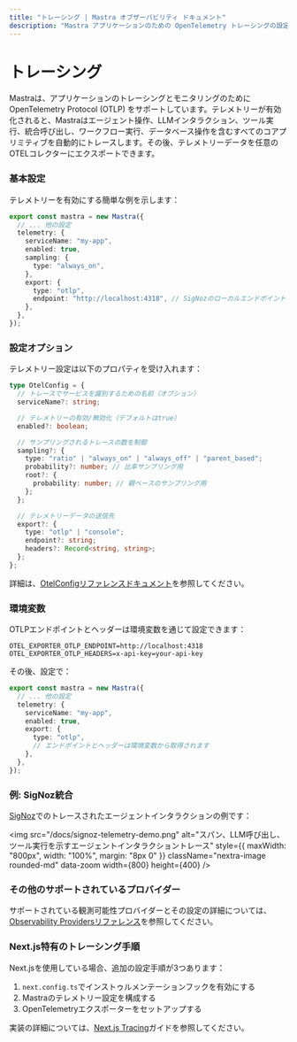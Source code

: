```yaml
---
title: "トレーシング | Mastra オブザーバビリティ ドキュメント"
description: "Mastra アプリケーションのための OpenTelemetry トレーシングの設定"
---
```



# トレーシング

Mastraは、アプリケーションのトレーシングとモニタリングのためにOpenTelemetry Protocol (OTLP) をサポートしています。テレメトリーが有効化されると、Mastraはエージェント操作、LLMインタラクション、ツール実行、統合呼び出し、ワークフロー実行、データベース操作を含むすべてのコアプリミティブを自動的にトレースします。その後、テレメトリーデータを任意のOTELコレクターにエクスポートできます。

### 基本設定

テレメトリーを有効にする簡単な例を示します：

```ts filename="mastra.config.ts" showLineNumbers copy
export const mastra = new Mastra({
  // ... 他の設定
  telemetry: {
    serviceName: "my-app",
    enabled: true,
    sampling: {
      type: "always_on",
    },
    export: {
      type: "otlp",
      endpoint: "http://localhost:4318", // SigNozのローカルエンドポイント
    },
  },
});
```

### 設定オプション

テレメトリー設定は以下のプロパティを受け入れます：

```ts
type OtelConfig = {
  // トレースでサービスを識別するための名前（オプション）
  serviceName?: string;

  // テレメトリーの有効/無効化（デフォルトはtrue）
  enabled?: boolean;

  // サンプリングされるトレースの数を制御
  sampling?: {
    type: "ratio" | "always_on" | "always_off" | "parent_based";
    probability?: number; // 比率サンプリング用
    root?: {
      probability: number; // 親ベースのサンプリング用
    };
  };

  // テレメトリーデータの送信先
  export?: {
    type: "otlp" | "console";
    endpoint?: string;
    headers?: Record<string, string>;
  };
};
```

詳細は、[OtelConfigリファレンスドキュメント](/docs/reference/observability/otel-config.mdx)を参照してください。

### 環境変数

OTLPエンドポイントとヘッダーは環境変数を通じて設定できます：

```env filename=".env" copy
OTEL_EXPORTER_OTLP_ENDPOINT=http://localhost:4318
OTEL_EXPORTER_OTLP_HEADERS=x-api-key=your-api-key
```

その後、設定で：

```ts filename="mastra.config.ts" showLineNumbers copy
export const mastra = new Mastra({
  // ... 他の設定
  telemetry: {
    serviceName: "my-app",
    enabled: true,
    export: {
      type: "otlp",
      // エンドポイントとヘッダーは環境変数から取得されます
    },
  },
});
```

### 例: SigNoz統合

[SigNoz](https://signoz.io)でのトレースされたエージェントインタラクションの例です：

<img
  src="/docs/signoz-telemetry-demo.png"
  alt="スパン、LLM呼び出し、ツール実行を示すエージェントインタラクショントレース"
  style={{ maxWidth: "800px", width: "100%", margin: "8px 0" }}
  className="nextra-image rounded-md"
  data-zoom
  width={800}
  height={400}
/>

### その他のサポートされているプロバイダー

サポートされている観測可能性プロバイダーとその設定の詳細については、[Observability Providersリファレンス](../reference/observability/providers/)を参照してください。

### Next.js特有のトレーシング手順

Next.jsを使用している場合、追加の設定手順が3つあります：
1. `next.config.ts`でインストゥルメンテーションフックを有効にする
2. Mastraのテレメトリー設定を構成する
3. OpenTelemetryエクスポーターをセットアップする

実装の詳細については、[Next.js Tracing](./nextjs-tracing)ガイドを参照してください。
